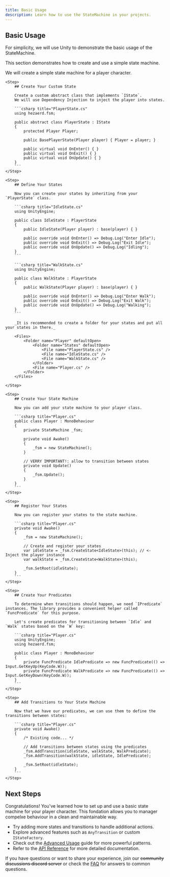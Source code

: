 ```yaml
---
title: Basic Usage
description: Learn how to use the StateMachine in your projects.
---
```



## Basic Usage

For simplicity, we will use <span className="underline font-bold">Unity</span>
to demonstrate the basic usage of the StateMachine.

This section demonstrates how to create and use a simple state machine.

We will create a simple state machine for a player character.

<Steps>

    <Step>
        ## Create Your Custom State

        Create a custom abstract class that implements `IState`.
        We will use Dependency Injection to inject the player into states.

        ```csharp title="PlayerState.cs"
        using hezaerd.fsm;

        public abstract class PlayerState : IState
        {
            protected Player Player;

            public BasePlayerState(Player player) { Player = player; }

            public virtual void OnEnter() { }
            public virtual void OnExit() { }
            public virtual void OnUpdate() { }
        }
        ```
    </Step>

    <Step>
        ## Define Your States

        Now you can create your states by inheriting from your `PlayerState` class.

        ```csharp title="IdleState.cs"
        using UnityEngine;

        public class IdleState : PlayerState
        {
            public IdleState(Player player) : base(player) { }

            public override void OnEnter() => Debug.Log("Enter Idle");
            public override void OnExit() => Debug.Log("Exit Idle");
            public override void OnUpdate() => Debug.Log("Idling");
        }
        ```

        ```csharp title="WalkState.cs"
        using UnityEngine;

        public class WalkState : PlayerState
        {
            public WalkState(Player player) : base(player) { }

            public override void OnEnter() => Debug.Log("Enter Walk");
            public override void OnExit() => Debug.Log("Exit Walk");
            public override void OnUpdate() => Debug.Log("Walking");
        }
        ```

        _It is recommended to create a folder for your states and put all your states in there._

        <Files>
            <Folder name="Player" defaultOpen>
                <Folder name="States" defaultOpen>
                    <File name="PlayerState.cs" />
                    <File name="IdleState.cs" />
                    <File name="WalkState.cs" />
                </Folder>
                <File name="Player.cs" />
            </Folder>
        </Files>

    </Step>

    <Step>
        ## Create Your State Machine

        Now you can add your state machine to your player class.

        ```csharp title="Player.cs"
        public class Player : MonoBehaviour
        {
            private StateMachine _fsm;

            private void Awake()
            {
                _fsm = new StateMachine();
            }

            // VERRY IMPORTANT!: allow to transition between states
            private void Update()
            {
                _fsm.Update();
            }
        }
        ```
    </Step>

    <Step>
        ## Register Your States

        Now you can register your states to the state machine.

        ```csharp title="Player.cs"
        private void Awake()
        {
            _fsm = new StateMachine();

            // Create and register your states
            var idleState = _fsm.CreateState<IdleState>(this); // <- Inject the player instance
            var walkState = _fsm.CreateState<WalkState>(this);

            _fsm.SetRoot(idleState);
        }
        ```
    </Step>

    <Step>
        ## Create Your Predicates

        To determine when transitions should happen, we need `IPredicate` instances. The library provides a convenient helper called `FuncPredicate` for this purpose.

        Let's create predicates for transitioning between `Idle` and `Walk` states based on the `W` key:

        ```csharp title="Player.cs"
        using UnityEngine;
        using hezaerd.fsm;

        public class Player : MonoBehaviour
        {
            private FuncPredicate IdlePredicate => new FuncPredicate(() => Input.GetKeyUp(KeyCode.W));
            private FuncPredicate WalkPredicate => new FuncPredicate(() => Input.GetKeyDown(KeyCode.W));
        }
        ```
    </Step>

    <Step>
        ## Add Transitions to Your State Machine

        Now that we have our predicates, we can use them to define the transitions between states:

        ```csharp title="Player.cs"
        private void Awake()
        {
            /* Existing code... */

            // Add transitions between states using the predicates
            _fsm.AddTransition(idleState, walkState, WalkPredicate);
            _fsm.AddTransition(walkState, idleState, IdlePredicate);

            _fsm.SetRoot(idleState);
        }
        ```
    </Step>
</Steps>

## Next Steps

Congratulations! You've learned how to set up and use a basic state machine for your player character.
This fondation allows you to manager compelxe behaviour in a clean and maintainable way.

- Try adding more states and transitions to handle additional actions.
- Explore advanced features such as `AnyTransition` or custom `IStateFactory`.
- Check out the [Advanced Usage](/docs/fsm/advanced-usage) guide for more powerful patterns.
- Refer to the [API Reference](/docs/fsm/api-reference) for more detailed documentation.

If you have questions or want to share your experience, join our ~~community discussions discord server~~ or
check the [FAQ](/docs/fsm/faq) for answers to common questions.
